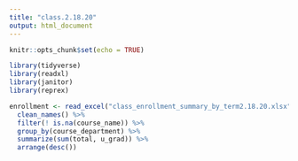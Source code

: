 ```yaml
---
title: "class.2.18.20"
output: html_document
---
```


```r
knitr::opts_chunk$set(echo = TRUE)
```

```r
library(tidyverse)
library(readxl)
library(janitor)
library(reprex)
```

```r
enrollment <- read_excel("class_enrollment_summary_by_term2.18.20.xlsx", skip = 3) %>%
  clean_names() %>%
  filter(! is.na(course_name)) %>%
  group_by(course_department) %>% 
  summarize(sum(total, u_grad)) %>% 
  arrange(desc())

```

